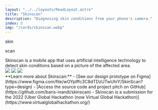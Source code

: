 ```yaml
---
layout: "../../layouts/ReadLayout.astro"
title: "Skinscan"
description: "Diagnosing skin conditions from your phone's camera."
index: 5
img: "/cards/skinscan.webp"
---
```


<div class="text-8xl font-bold leading-[50%] pt-8">
  <p>skin</p>
  <p>scan</p>
</div>

<div class="text-dimmed pb-10 pt-1">
Skinscan is a mobile app that uses artificial intelligence technology to detect skin conditions based on a picture of the affected area.
</div>

<img class="pb-10" src="/readassets/sksc1.webp" draggable="false" />
<img class="pb-10" src="/readassets/sksc2.webp" draggable="false" />
<img class="pb-10" src="/readassets/sksc3.webp" draggable="false" />

<div class="py-16">
  **Learn more about Skinscan:**
  - [See our design prototype on Figma](https://www.figma.com/file/wOYpIffc3C8dTDzUTwUhiY/SkinScan?type=design)
  - [Access the source code and project pitch on GitHub](https://github.com/baris-inandi/skinscan)
  - Skinscan is a submission for the 2022 [Uber Global Hackathon (now Virtual Global Hackathon)](https://www.virtualglobalhackathon.org/)
</div>